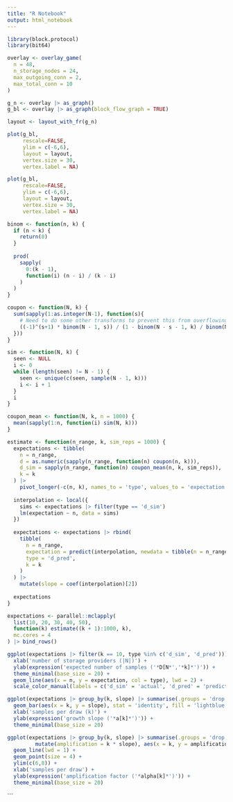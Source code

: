 ```yaml
---
title: "R Notebook"
output: html_notebook
---
```



```r
library(block.protocol)
library(bit64)
```

```r
overlay <- overlay_game(
  n = 48,
  n_storage_nodes = 24,
  max_outgoing_conn = 2,
  max_total_conn = 10
)
```

```r
g_n <- overlay |> as_graph()
g_bl <- overlay |> as_graph(block_flow_graph = TRUE)
```

```r
layout <- layout_with_fr(g_n)
```

```r
plot(g_bl,
     rescale=FALSE, 
     ylim = c(-6,6), 
     layout = layout, 
     vertex.size = 30, 
     vertex.label = NA)
```

```r
plot(g_bl,
     rescale=FALSE, 
     ylim = c(-6,6), 
     layout = layout, 
     vertex.size = 30, 
     vertex.label = NA)
```



```r
binom <- function(n, k) {
  if (n < k) {
    return(0)
  }
  
  prod(
    sapply(
      0:(k - 1), 
      function(i) (n - i) / (k - i)
    )
  )
}

coupon <- function(N, k) {
  sum(sapply(1:as.integer(N-1), function(s){
    # Need to do some other transforms to prevent this from overflowing so early.
    ((-1)^(s+1) * binom(N - 1, s)) / (1 - binom(N - s - 1, k) / binom(N - 1, k))
  }))
}
```


```r
sim <- function(N, k) {
  seen <- NULL
  i <- 0
  while (length(seen) != N - 1) {
    seen <- unique(c(seen, sample(N - 1, k)))
    i <- i + 1
  }
  i
}

coupon_mean <- function(N, k, n = 1000) {
  mean(sapply(1:n, function(i) sim(N, k)))
}
```

```r
estimate <- function(n_range, k, sim_reps = 1000) {
  expectations <- tibble(
    n = n_range,
    d = as.numeric(sapply(n_range, function(n) coupon(n, k))),
    d_sim = sapply(n_range, function(n) coupon_mean(n, k, sim_reps)),
    k = k
  ) |> 
    pivot_longer(-c(n, k), names_to = 'type', values_to = 'expectation')
  
  interpolation <- local({
    sims <- expectations |> filter(type == 'd_sim')
    lm(expectation ~ n, data = sims)
  })
  
  expectations <- expectations |> rbind(
    tibble(
      n = n_range,
      expectation = predict(interpolation, newdata = tibble(n = n_range)),
      type = 'd_pred',
      k = k
    )
  ) |> 
    mutate(slope = coef(interpolation)[2])
  
  expectations  
}
```


```r
expectations <- parallel::mclapply(
  list(10, 20, 30, 40, 50),
  function(k) estimate((k + 1):1000, k),
  mc.cores = 4
) |> bind_rows()
```


```r
ggplot(expectations |> filter(k == 10, type %in% c('d_sim', 'd_pred'))) +
  xlab('number of storage providers (|N|)') +
  ylab(expression('expected number of samples ('*D[N*','*k]*')')) +
  theme_minimal(base_size = 20) +
  geom_line(aes(x = n, y = expectation, col = type), lwd = 2) +
  scale_color_manual(labels = c('d_sim' = 'actual', 'd_pred' = 'predicted'), values = c('black', 'blue'))
```

```r
ggplot(expectations |> group_by(k, slope) |> summarise(.groups = 'drop')) +
  geom_bar(aes(x = k, y = slope), stat = 'identity', fill = 'lightblue') +
  xlab('samples per draw (k)') +
  ylab(expression('growth slope ('*a[k]*')')) +
  theme_minimal(base_size = 20)
```
```r
ggplot(expectations |> group_by(k, slope) |> summarise(.groups = 'drop')  |>
         mutate(amplification = k * slope), aes(x = k, y = amplification)) +
  geom_line(lwd = 1) +
  geom_point(size = 4) +
  ylim(c(6,8)) +
  xlab('samples per draw') +
  ylab(expression('amplification factor ('*alpha[k]*')')) +
  theme_minimal(base_size = 20)
```
```

